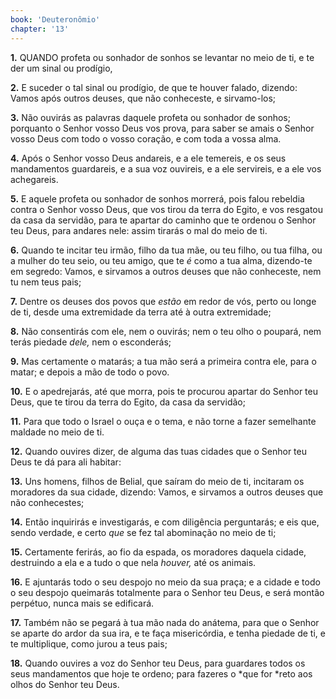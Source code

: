 ```yaml
---
book: 'Deuteronômio'
chapter: '13'
---
```


**1.** QUANDO profeta ou sonhador de sonhos se levantar no meio de ti, e te der um sinal ou prodígio,

**2.** E suceder o tal sinal ou prodígio, de que te houver falado, dizendo: Vamos após outros deuses, que não conheceste, e sirvamo-los;

**3.** Não ouvirás as palavras daquele profeta ou sonhador de sonhos; porquanto o Senhor vosso Deus vos prova, para saber se amais o Senhor vosso Deus com todo o vosso coração, e com toda a vossa alma.

**4.** Após o Senhor vosso Deus andareis, e a ele temereis, e os seus mandamentos guardareis, e a sua voz ouvireis, e a ele servireis, e a ele vos achegareis.

**5.** E aquele profeta ou sonhador de sonhos morrerá, pois falou rebeldia contra o Senhor vosso Deus, que vos tirou da terra do Egito, e vos resgatou da casa da servidão, para te apartar do caminho que te ordenou o Senhor teu Deus, para andares nele: assim tirarás o mal do meio de ti.

**6.** Quando te incitar teu irmão, filho da tua mãe, ou teu filho, ou tua filha, ou a mulher do teu seio, ou teu amigo, que te *é* como a tua alma, dizendo-te em segredo: Vamos, e sirvamos a outros deuses que não conheceste, nem tu nem teus pais;

**7.** Dentre os deuses dos povos que *estão* em redor de vós, perto ou longe de ti, desde uma extremidade da terra até à outra extremidade;

**8.** Não consentirás com ele, nem o ouvirás; nem o teu olho o poupará, nem terás piedade *dele,* nem o esconderás;

**9.** Mas certamente o matarás; a tua mão será a primeira contra ele, para o matar; e depois a mão de todo o povo.

**10.** E o apedrejarás, até que morra, pois te procurou apartar do Senhor teu Deus, que te tirou da terra do Egito, da casa da servidão;

**11.** Para que todo o Israel o ouça e o tema, e não torne a fazer semelhante maldade no meio de ti.

**12.** Quando ouvires dizer, de alguma das tuas cidades que o Senhor teu Deus te dá para ali habitar:

**13.** Uns homens, filhos de Belial, que saíram do meio de ti, incitaram os moradores da sua cidade, dizendo: Vamos, e sirvamos a outros deuses que não conhecestes;

**14.** Então inquirirás e investigarás, e com diligência perguntarás; e eis que, sendo verdade, e certo *que* se fez tal abominação no meio de ti;

**15.** Certamente ferirás, ao fio da espada, os moradores daquela cidade, destruindo a ela e a tudo o que nela *houver,* até os animais.

**16.** E ajuntarás todo o seu despojo no meio da sua praça; e a cidade e todo o seu despojo queimarás totalmente para o Senhor teu Deus, e será montão perpétuo, nunca mais se edificará.

**17.** Também não se pegará à tua mão nada do anátema, para que o Senhor se aparte do ardor da sua ira, e te faça misericórdia, e tenha piedade de ti, e te multiplique, como jurou a teus pais;

**18.** Quando ouvires a voz do Senhor teu Deus, para guardares todos os seus mandamentos que hoje te ordeno; para fazeres o *que for *reto aos olhos do Senhor teu Deus.